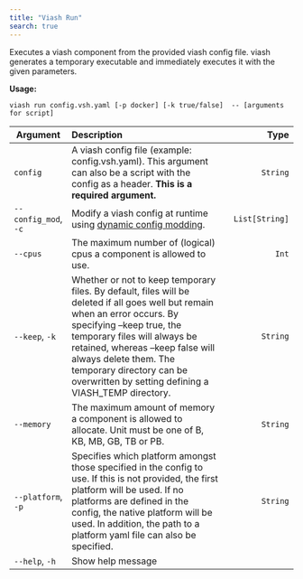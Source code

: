 ```yaml
---
title: "Viash Run"
search: true
---
```


Executes a viash component from the provided viash config file. viash generates a temporary executable and immediately executes it with the given parameters.

**Usage:**

`viash run config.vsh.yaml [-p docker] [-k true/false]  -- [arguments for script]`

| Argument | Description | Type |
|-|:----|-:
| `config` | A viash config file (example: config.vsh.yaml). This argument can also be a script with the config as a header. **This is a required argument.** | `String` |
| `--config_mod`, `-c` | Modify a viash config at runtime using [dynamic config modding](/reference/config_mods/#). | `List[String]` |
| `--cpus` | The maximum number of (logical) cpus a component is allowed to use. | `Int` |
| `--keep`, `-k` | Whether or not to keep temporary files. By default, files will be deleted if all goes well but remain when an error occurs. By specifying --keep true, the temporary files will always be retained, whereas --keep false will always delete them. The temporary directory can be overwritten by setting defining a VIASH_TEMP directory. | `String` |
| `--memory` | The maximum amount of memory a component is allowed to allocate. Unit must be one of B, KB, MB, GB, TB or PB. | `String` |
| `--platform`, `-p` | Specifies which platform amongst those specified in the config to use. If this is not provided, the first platform will be used. If no platforms are defined in the config, the native platform will be used. In addition, the path to a platform yaml file can also be specified. | `String` |
| `--help`, `-h` | Show help message |  |

